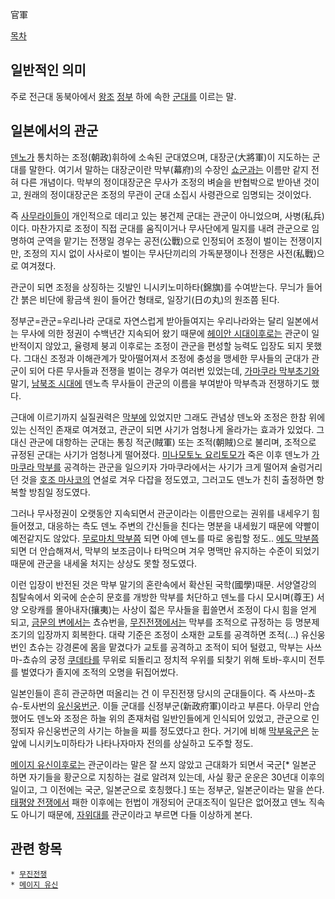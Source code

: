 官軍

[[목차]]

== 일반적인 의미 ==
주로 전근대 동북아에서 [[왕조]] [[정부]] 하에 속한 [[군대]]를 이르는 말. 

== 일본에서의 관군 ==
[[덴노]]가 통치하는 조정(朝政)휘하에 소속된 군대였으며, 대장군(大將軍)이 지도하는 군대를 말한다. 여기서 말하는 대장군이란 막부(幕府)의 수장인 [[쇼군]]과는 이름만 같지 전혀 다른 개념이다. 막부의 정이대장군은 무사가 조정의 벼슬을 반협박으로 받아낸 것이고, 원래의 정이대장군은 조정의 무관이 군대 소집시 사령관으로 임명되는 것이었다. 

즉 [[사무라이]]들이 개인적으로 데리고 있는 봉건제 군대는 관군이 아니었으며, 사병(私兵)이다. 마찬가지로 조정이 직접 군대를 움직이거나 무사단에게 밀지를 내려 관군으로 임명하여 군역을 맡기는 전쟁일 경우는 공전(公戰)으로 인정되어 조정이 벌이는 전쟁이지만, 조정의 지시 없이 사사로이 벌이는 무사단끼리의 가독분쟁이나 전쟁은 사전(私戰)으로 여겨졌다. 

관군이 되면 조정을 상징하는 깃발인 니시키노미하타(錦旗)를 수여받는다. 무늬가 들어간 붉은 비단에 황금색 원이 들어간 형태로, 일장기(日の丸)의 원조쯤 된다.

정부군=관군=우리나라 군대로 자연스럽게 받아들여지는 우리나라와는 달리 일본에서는 무사에 의한 정권이 수백년간 지속되어 왔기 때문에 [[헤이안 시대]]이후로는 관군이 일반적이지 않았고, 율령제 붕괴 이후로는 조정이 관군을 편성할 능력도 입장도 되지 못했다. 그대신 조정과 이해관계가 맞아떨어져서 조정에 충성을 맹세한 무사들의 군대가 관군이 되어 다른 무사들과 전쟁을 벌이는 경우가 여러번 있었는데, [[가마쿠라 막부]]초기와 말기, [[남북조 시대]]에 덴노측 무사들이 관군의 이름을 부여받아 막부측과 전쟁하기도 했다. 

근대에 이르기까지 실질권력은 [[막부]]에 있었지만 그래도 관념상 덴노와 조정은 한참 위에 있는 신적인 존재로 여겨졌고, 관군이 되면 사기가 엄청나게 올라가는 효과가 있었다. 그대신 관군에 대항하는 군대는 통칭 적군(賊軍) 또는 조적(朝賊)으로 불리며, 조적으로 규정된 군대는 사기가 엄청나게 떨어졌다. [[미나모토노 요리토모]]가 죽은 이후 덴노가 [[가마쿠라 막부]]를 공격하는 관군을 일으키자 가마쿠라에서는 사기가 크게 떨어져 술렁거리던 것을 [[호조 마사코]]의 연설로 겨우 다잡을 정도였고, 그러고도 덴노가 친히 출정하면 항복할 방침일 정도였다. 

그러나 무사정권이 오랫동안 지속되면서 관군이라는 이름만으로는 권위를 내세우기 힘들어졌고, 대응하는 측도 덴노 주변의 간신들을 친다는 명분을 내세웠기 때문에 약빨이 예전같지도 않았다. [[무로마치 막부]]쯤 되면 아예 덴노를 따로 옹립할 정도.. [[에도 막부]]쯤 되면 더 안습해져서, 막부의 보조금이나 타먹으며 겨우 명맥만 유지하는 수준이 되었기 때문에 관군을 내세울 처지는 상상도 못할 정도였다. 

이런 입장이 반전된 것은 막부 말기의 혼란속에서 확산된 국학(國學)때문. 서양열강의 침탈속에서 외국에 순순히 문호를 개방한 막부를 처단하고 덴노를 다시 모시며(尊王) 서양 오랑캐를 몰아내자(攘夷)는 사상이 젋은 무사들을 휩쓸면서 조정이 다시 힘을 얻게 되고, [[금문의 변]]에서는 쵸슈번을, [[무진전쟁]]에서는 막부를 조적으로 규정하는 등 명분제조기의 입장까지 회복한다. 대략 기준은 조정이 소재한 교토를 공격하면 조적(...) 유신웅번인 쵸슈는 강경론에 몸을 맡겼다가 교토를 공격하고 조적이 되어 털렸고, 막부는 사쓰마-쵸슈의 궁정 [[쿠데타]]를 무위로 되돌리고 정치적 우위를 되찾기 위해 토바-후시미 전투를 벌였다가 졸지에 조적의 오명을 뒤집어썼다. 

일본인들이 흔히 관군하면 떠올리는 건 이 무진전쟁 당시의 군대들이다. 즉 사쓰마-쵸슈-토사번의 [[유신웅번군]]. 이들 군대를 신정부군(新政府軍)이라고 부른다. 아무리 안습했어도 덴노와 조정은 하늘 위의 존재처럼 일반인들에게 인식되어 있었고, 관군으로 인정되자 유신웅번군의 사기는 하늘을 찌를 정도였다고 한다. 거기에 비해 [[막부육군]]은 눈앞에 니시키노미하타가 나타나자마자 전의를 상실하고 도주할 정도. 

[[메이지 유신]]이후로는 관군이라는 말은 잘 쓰지 않았고 근대화가 되면서 국군[* 일본군 하면 자기들을 황군으로 지칭하는 걸로 알려져 있는데, 사실 황군 운운은 30년대 이후의 일이고, 그 이전에는 국군, 일본군으로 호칭했다.] 또는 정부군, 일본군이라는 말을 쓴다. [[태평양 전쟁]]에서 패한 이후에는 헌법이 개정되어 군대조직이 일단은 없어졌고 덴노 직속도 아니기 때문에, [[자위대]]를 관군이라고 부르면 다들 이상하게 본다. 

== 관련 항목 ==
 * [[무진전쟁]]
 * [[메이지 유신]]
